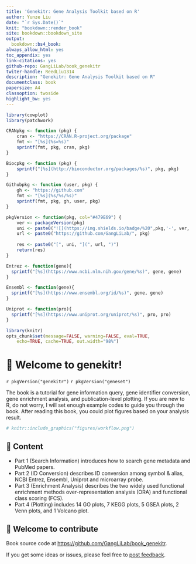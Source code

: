 ```yaml
---
title: 'Genekitr: Gene Analysis Toolkit based on R'
author: Yunze Liu
date: "`r Sys.Date()`"
knit: "bookdown::render_book"
site: bookdown::bookdown_site
output:
  bookdown::bs4_book:
always_allow_html: yes
toc_appendix: yes
link-citations: yes
github-repo: GangLiLab/book_genekitr
twiter-handle: ReedLiu1314
description: "Genekitr: Gene Analysis Toolkit based on R"
documentclass: book
papersize: A4
classoption: twoside
highlight_bw: yes
---
```



```r
library(cowplot)
library(patchwork)

CRANpkg <- function (pkg) {
    cran <- "https://CRAN.R-project.org/package"
    fmt <- "[%s](%s=%s)"
    sprintf(fmt, pkg, cran, pkg)
}

Biocpkg <- function (pkg) {
    sprintf("[%s](http://bioconductor.org/packages/%s)", pkg, pkg)
}

Githubpkg <- function (user, pkg) {
    gh <- "https://github.com"
    fmt <- "[%s](%s/%s/%s)"
    sprintf(fmt, pkg, gh, user, pkg)
}

pkgVersion <- function(pkg, col="#479E69") {
    ver <- packageVersion(pkg)
    uni <- paste0("![](https://img.shields.io/badge/%20",pkg,'-', ver, "-", col, ".svg)")
    url <- paste0("https://github.com/GangLiLab/", pkg)
    
    res <- paste0("[", uni, "](", url, ")")
    return(res)
}

Entrez <- function(gene){
  sprintf("[%s](https://www.ncbi.nlm.nih.gov/gene/%s)", gene, gene)
}

Ensembl <- function(gene){
  sprintf("[%s](https://www.ensembl.org/id/%s)", gene, gene)
}

Uniprot <- function(pro){
  sprintf("[%s](https://www.uniprot.org/uniprot/%s)", pro, pro)
}

library(knitr)
opts_chunk$set(message=FALSE, warning=FALSE, eval=TRUE, 
    echo=TRUE, cache=TRUE, out.width="98%")
```


# 🧬 Welcome to genekitr! {-}

`r pkgVersion("genekitr")`
`r pkgVersion("geneset")`

The book is a tutorial for gene information query, gene identifier conversion, gene enrichment analysis, and publication-level plotting. If you are new to R, do not worry, I will set enough example codes to guide you through the book. After reading this book, you could plot figures based on your analysis result.


```r
# knitr::include_graphics("figures/workflow.png")
```



## 🍱 Content {-}

+ Part 1 (Search Information) introduces how to search gene metadata and PubMed papers.
+ Part 2 (ID Conversion) describes ID conversion among symbol & alias, NCBI Entrez, Ensembl, Uniprot and microarray probe. 
+ Part 3 (Enrichment Analysis) describes the two widely used functional enrichment methods over-representation analysis (ORA) and functional class scoring (FCS).
+ Part 4 (Plotting) includes 14 GO plots, 7 KEGG plots, 5 GSEA plots, 2 Venn plots, and 1 Volcano plot. 

## 💝 Welcome to contribute {-}

Book source code at <https://github.com/GangLiLab/book_genekitr>. 

If you get some ideas or issues, please feel free to [post feedback](https://github.com/GangLiLab/book_genekitr/issues/new).
